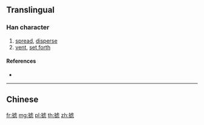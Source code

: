 {{also|攄}}
==Translingual==

===Han character===
{{Han char|rn=64|rad=手|as=10|sn=13|four=|canj=QYPP,XQYPP|ids=⿰扌虑}}

# [[spread]], [[disperse]]
# [[vent]], [[set forth]]

====References====
* {{Han ref|kx=0449.081|hdz=31931.040|uh=6445|ud=25669}}

----

==Chinese==
{{zh-see|攄}}

[[fr:摅]]
[[mg:摅]]
[[pl:摅]]
[[th:摅]]
[[zh:摅]]